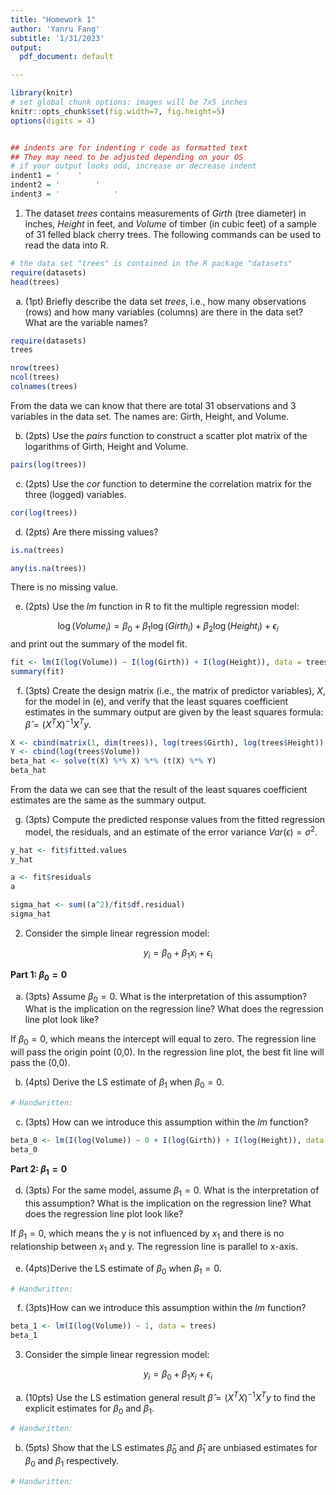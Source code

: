```yaml
---
title: "Homework 1"
author: 'Yanru Fang'
subtitle: '1/31/2023'
output:
  pdf_document: default

---
```


```r
library(knitr)
# set global chunk options: images will be 7x5 inches
knitr::opts_chunk$set(fig.width=7, fig.height=5)
options(digits = 4)


## indents are for indenting r code as formatted text
## They may need to be adjusted depending on your OS
# if your output looks odd, increase or decrease indent
indent1 = '    '
indent2 = '        '
indent3 = '            '
```

1. The dataset *trees* contains measurements of *Girth* (tree diameter) in inches, *Height* in feet, and *Volume* of timber (in cubic feet) of a sample of 31 felled black cherry trees. The following commands can be
used to read the data into R.

```r
# the data set "trees" is contained in the R package "datasets"
require(datasets)
head(trees)
```

(a) (1pt) Briefly describe the data set *trees*, i.e., how many observations (rows) and how many variables (columns) are there in the data set? What are the variable names?
```r
require(datasets)
trees
```
```r
nrow(trees)
ncol(trees)
colnames(trees)
```

From the data we can know that there are total 31 observations and 3 variables in the data set. The names are: Girth, Height, and Volume.

(b) (2pts) Use the *pairs* function to construct a scatter plot matrix of the logarithms of Girth, Height and Volume.
```r
pairs(log(trees))
```

(c) (2pts) Use the *cor* function to determine the correlation matrix for the three (logged) variables.
```r
cor(log(trees))
```

(d) (2pts) Are there missing values?
```r
is.na(trees)
```
```r
any(is.na(trees))
```
There is no missing value.

(e) (2pts) Use the *lm* function in R to fit the multiple regression model:

$$\log (Volume_i)=\beta_0 + \beta_1\log(Girth_i)+\beta_2\log(Height_i) + \epsilon_i$$
and print out the summary of the model fit.
```r
fit <- lm(I(log(Volume)) ~ I(log(Girth)) + I(log(Height)), data = trees)
summary(fit)
```


(f) (3pts) Create the design matrix (i.e., the matrix of predictor variables), $X$, for the model in (e), and verify that the least squares coefficient estimates in the summary output are given by the least squares
formula: $\hat{\beta}=(X^TX)^{-1}X^Ty$.
```r
X <- cbind(matrix(1, dim(trees)), log(trees$Girth), log(trees$Height))
Y <- cbind(log(trees$Volume))
beta_hat <- solve(t(X) %*% X) %*% (t(X) %*% Y)
beta_hat
```
From the data we can see that the result of the least squares coefficient estimates are the same as the summary output.

(g) (3pts) Compute the predicted response values from the fitted regression model, the residuals, and an estimate of the error variance $Var(\epsilon)=\sigma^2$.
```r
y_hat <- fit$fitted.values
y_hat
```
```r
a <- fit$residuals
a
```
```r
sigma_hat <- sum((a^2)/fit$df.residual)
sigma_hat
```


2. Consider the simple linear regression model:

$$\qquad y_i = \beta_0+\beta_1x_i+\epsilon_i$$

**Part 1: $\beta_0=0$ **

(a) (3pts) Assume $\beta_0=0$. What  is the interpretation of this assumption? What is the implication on the regression line? What does the regression line plot look like?

If $\beta_0 = 0$, which means the intercept will equal to zero. The regression line will pass the origin point (0,0). In the regression line plot, the best fit line will pass the (0,0).

(b) (4pts) Derive the LS estimate of $\beta_1$ when $\beta_0=0$.

```r
# Handwritten:
```


(c) (3pts) How can we introduce this assumption within the *lm* function?
```r
beta_0 <- lm(I(log(Volume)) ~ 0 + I(log(Girth)) + I(log(Height)), data = trees)
beta_0
```


**Part 2: $\beta_1=0$**

(d) (3pts) For the same model, assume $\beta_1=0$. What  is the interpretation of this assumption? What is the implication on the regression line? What does the regression line plot look like?

If $\beta_1=0$, which means the y is not influenced by $x_1$ and there is no relationship between $x_1$ and y. The regression line is parallel to x-axis.
 
(e) (4pts)Derive the LS estimate of $\beta_0$ when $\beta_1=0$.

```r
# Handwritten:
```


(f) (3pts)How can we introduce this assumption within the *lm* function?
```r
beta_1 <- lm(I(log(Volume)) ~ 1, data = trees)
beta_1

```

3. Consider the simple linear regression model:

$$\qquad y_i = \beta_0+\beta_1x_i+\epsilon_i$$

(a) (10pts) Use the LS estimation general result $\hat{\beta}=(X^TX)^{-1}X^Ty$ to find the explicit estimates for $\beta_0$ and $\beta_1$.

```r
# Handwritten:

```

(b) (5pts) Show that the LS estimates $\hat{\beta}_0$ and $\hat{\beta}_1$ are unbiased estimates for $\beta_0$ and $\beta_1$ respectively.

```r
# Handwritten:
```


